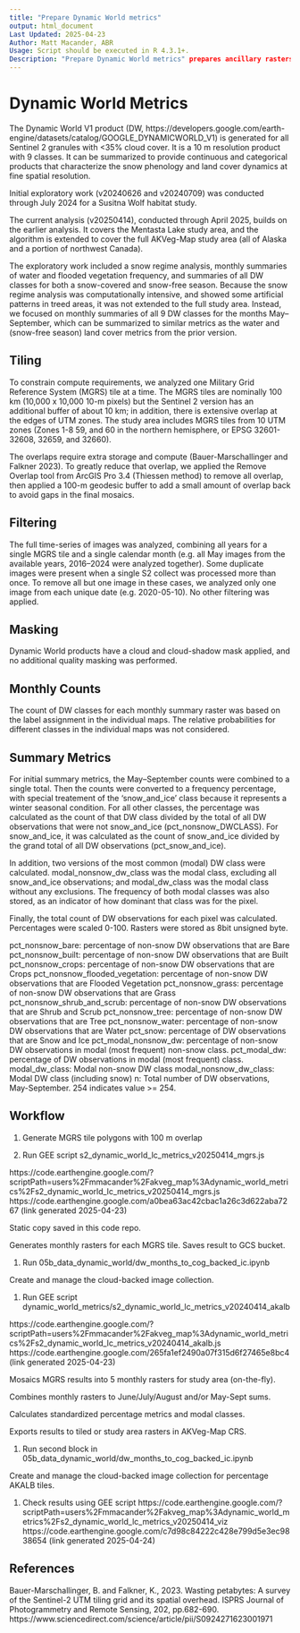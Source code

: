 ```yaml
---
title: "Prepare Dynamic World metrics"
output: html_document
Last Updated: 2025-04-23
Author: Matt Macander, ABR
Usage: Script should be executed in R 4.3.1+.
Description: "Prepare Dynamic World metrics" prepares ancillary rasters from compiled Dynamic World time-series
---
```

# Dynamic World Metrics

The Dynamic World V1 product (DW, https://developers.google.com/earth-engine/datasets/catalog/GOOGLE_DYNAMICWORLD_V1) is generated for all Sentinel 2 granules with <35% cloud cover. It is a 10 m resolution product with 9 classes. It can be summarized to provide continuous and categorical products that characterize the snow phenology and land cover dynamics at fine spatial resolution.

Initial exploratory work (v20240626 and v20240709) was conducted through July 2024 for a Susitna Wolf habitat study. 

The current analysis (v20250414), conducted through April 2025, builds on the earlier analysis. It covers the Mentasta Lake study area, and the algorithm is extended to cover the full AKVeg-Map study area (all of Alaska and a portion of northwest Canada).

The exploratory work included a snow regime analysis, monthly summaries of water and flooded vegetation frequency, and summaries of all DW classes for both a snow-covered and snow-free season. Because the snow regime analysis was computationally intensive, and showed some artificial patterns in treed areas, it was not extended to the full study area.  Instead, we focused on monthly summaries of all 9 DW classes for the months May–September, which can be summarized to similar metrics as the water and (snow-free season) land cover metrics from the prior version.

## Tiling
To constrain compute requirements, we analyzed one Military Grid Reference System (MGRS) tile at a time. The MGRS tiles are nominally 100 km (10,000 x 10,000 10-m pixels) but the Sentinel 2 version has an additional buffer of about 10 km; in addition, there is extensive overlap at the edges of UTM zones. The study area includes MGRS tiles from 10 UTM zones (Zones 1-8 59, and 60 in the northern hemisphere, or EPSG 32601-32608, 32659, and 32660).

The overlaps require extra storage and compute (Bauer-Marschallinger and Falkner 2023). To greatly reduce that overlap, we applied the Remove Overlap tool from ArcGIS Pro 3.4 (Thiessen method) to remove all overlap, then applied a 100-m geodesic buffer to add a small amount of overlap back to avoid gaps in the final mosaics.

## Filtering
The full time-series of images was analyzed, combining all years for a single MGRS tile and a single calendar month (e.g. all May images from the available years, 2016–2024 were analyzed together). Some duplicate images were present when a single S2 collect was processed more than once. To remove all but one image in these cases, we analyzed only one image from each unique date (e.g. 2020-05-10). No other filtering was applied.

## Masking
Dynamic World products have a cloud and cloud-shadow mask applied, and no additional quality masking was performed.

## Monthly Counts
The count of DW classes for each monthly summary raster was based on the label assignment in the individual maps. The relative probabilities for different classes in the individual maps was not considered. 

## Summary Metrics
For initial summary metrics, the May–September counts were combined to a single total. Then the counts were converted to a frequency percentage, with special treatement of the 'snow_and_ice' class because it represents a winter seasonal condition. For all other classes, the percentage was calculated as the count of that DW class divided by the total of all DW observations that were not snow_and_ice (pct_nonsnow_DWCLASS). For snow_and_ice, it was calculated as the count of snow_and_ice divided by the grand total of all DW observations (pct_snow_and_ice). 

In addition, two versions of the most common (modal) DW class were calculated. modal_nonsnow_dw_class was the modal class, excluding all snow_and_ice observations; and modal_dw_class was the modal class without any exclusions. The frequency of both modal classes was also stored, as an indicator of how dominant that class was for the pixel.

Finally, the total count of DW observations for each pixel was calculated. Percentages were scaled 0-100. Rasters were stored as 8bit unsigned byte.

pct_nonsnow_bare: percentage of non-snow DW observations that are Bare
pct_nonsnow_built: percentage of non-snow DW observations that are Built
pct_nonsnow_crops: percentage of non-snow DW observations that are Crops
pct_nonsnow_flooded_vegetation: percentage of non-snow DW observations that are Flooded Vegetation
pct_nonsnow_grass: percentage of non-snow DW observations that are Grass
pct_nonsnow_shrub_and_scrub: percentage of non-snow DW observations that are Shrub and Scrub
pct_nonsnow_tree: percentage of non-snow DW observations that are Tree
pct_nonsnow_water: percentage of non-snow DW observations that are Water
pct_snow: percentage of DW observations that are Snow and Ice
pct_modal_nonsnow_dw: percentage of non-snow DW observations in modal (most frequent) non-snow class.
pct_modal_dw: percentage of DW observations in modal (most frequent) class.
modal_dw_class: Modal non-snow DW class
modal_nonsnow_dw_class: Modal DW class (including snow)
n: Total number of DW observations, May-September. 254 indicates value >= 254.

## Workflow

1. Generate MGRS tile polygons with 100 m overlap

1. Run GEE script s2_dynamic_world_lc_metrics_v20250414_mgrs.js 

https://code.earthengine.google.com/?scriptPath=users%2Fmmacander%2Fakveg_map%3Adynamic_world_metrics%2Fs2_dynamic_world_lc_metrics_v20250414_mgrs.js
https://code.earthengine.google.com/a0bea63ac42cbac1a26c3d622aba7267  (link generated 2025-04-23)

Static copy saved in this code repo.

Generates monthly rasters for each MGRS tile. Saves result to GCS bucket.

1. Run 05b_data_dynamic_world/dw_months_to_cog_backed_ic.ipynb

Create and manage the cloud-backed image collection.

1. Run GEE script dynamic_world_metrics/s2_dynamic_world_lc_metrics_v20240414_akalb

https://code.earthengine.google.com/?scriptPath=users%2Fmmacander%2Fakveg_map%3Adynamic_world_metrics%2Fs2_dynamic_world_lc_metrics_v20240414_akalb.js
https://code.earthengine.google.com/265fa1ef2490a07f315d6f27465e8bc4  (link generated 2025-04-23)

Mosaics MGRS results into 5 monthly rasters for study area (on-the-fly).

Combines monthly rasters to June/July/August and/or May-Sept sums.

Calculates standardized percentage metrics and modal classes.

Exports results to tiled or study area rasters in AKVeg-Map CRS.

1. Run second block in 05b_data_dynamic_world/dw_months_to_cog_backed_ic.ipynb

Create and manage the cloud-backed image collection for percentage AKALB tiles.


1. Check results using GEE script 
https://code.earthengine.google.com/?scriptPath=users%2Fmmacander%2Fakveg_map%3Adynamic_world_metrics%2Fs2_dynamic_world_lc_metrics_v20250414_viz
https://code.earthengine.google.com/c7d98c84222c428e799d5e3ec9838654 (link generated 2025-04-24)


## References

Bauer-Marschallinger, B. and Falkner, K., 2023. Wasting petabytes: A survey of the Sentinel-2 UTM tiling grid and its spatial overhead. ISPRS Journal of Photogrammetry and Remote Sensing, 202, pp.682-690. https://www.sciencedirect.com/science/article/pii/S0924271623001971